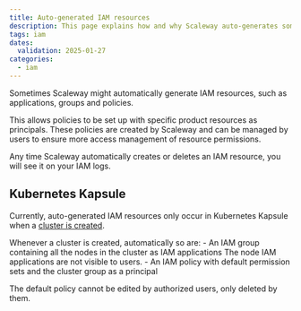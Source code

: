 ```yaml
---
title: Auto-generated IAM resources
description: This page explains how and why Scaleway auto-generates some IAM resources.
tags: iam
dates:
  validation: 2025-01-27
categories:
  - iam
---
```



Sometimes Scaleway might automatically generate IAM resources, such as applications, groups and policies.

This allows policies to be set up with specific product resources as principals. These policies are created by Scaleway and can be managed by users to ensure more access management of resource permissions.

Any time Scaleway automatically creates or deletes an IAM resource, you will see it on your IAM logs.

<Lightbox image={image} alt="Image showing IAM logs in the Scaleway console. The first two lines show a policy and group that were automatically created for a Kubernetes Kapsule cluster, respectively. The third and fourth line show a group and a policy that were deleted. In all cases, the logs indicate that the actions were performed by Scaleway." />

## Kubernetes Kapsule

Currently, auto-generated IAM resources only occur in Kubernetes Kapsule when a [cluster is created](/kubernetes/how-to/connect-cluster-kubectl).

Whenever a cluster is created, automatically so are:
    - An IAM group containing all the nodes in the cluster as IAM applications
      <Message type="note">
        The node IAM applications are not visible to users.
      </Message>
    - An IAM policy with default permission sets and the cluster group as a principal

The default policy cannot be edited by authorized users, only deleted by them.


